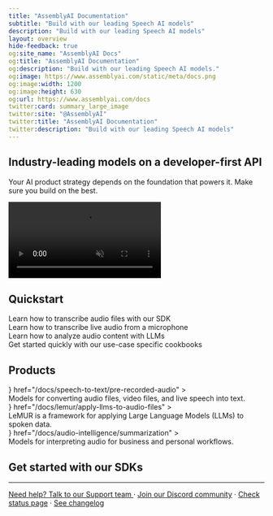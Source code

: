 ```yaml
---
title: "AssemblyAI Documentation"
subtitle: "Build with our leading Speech AI models"
description: "Build with our leading Speech AI models"
layout: overview
hide-feedback: true
og:site_name: "AssemblyAI Docs"
og:title: "AssemblyAI Documentation"
og:description: "Build with our leading Speech AI models."
og:image: https://www.assemblyai.com/static/meta/docs.png
og:image:width: 1200
og:image:height: 630
og:url: https://www.assemblyai.com/docs
twitter:card: summary_large_image
twitter:site: "@AssemblyAI"
twitter:title: "AssemblyAI Documentation"
twitter:description: "Build with our leading Speech AI models"
---
```


<style>
  {`
  .video-container {
    width: 100%; 
    border-radius: 16px; 
    aspect-ratio: 16/9; 
    background-image: url(../assets/img/home-video-fallback.png); 
    background-size: cover; 
    position: relative;
  }
  
  .image-1 {
    background-image: url(https://fern-image-hosting.s3.us-east-1.amazonaws.com/assemblyai/2.3487c091+2.png);
    background-repeat: no-repeat;
    background-position: center;
    animation: bigPulse 6s ease-in-out infinite;
    position: fixed;
    bottom: -5%;
    left: -35%;
    width: 100%;
    height: 50%;
    z-index: -1;
    opacity: 0.1;
  }
  
  .image-2 {
    background-image: url(https://fern-image-hosting.s3.us-east-1.amazonaws.com/assemblyai/12.7db0f10a+2.png);
    background-repeat: no-repeat;
    background-position: center;
    animation: oppositePulse 6s ease-in-out infinite;
    position: fixed;
    top: 20%;
    right: -40%;
    width: 100%;
    height: 50%;
    z-index: 1;
    opacity: 0.1;
  }
  
  @keyframes bigPulse {
    0%, 100% { transform: scale(1); }
    50% { transform: scale(1.1); }
  }
  
  @keyframes oppositePulse {
    0%, 100% { transform: scale(1.1); }
    50% { transform: scale(1); }
  }
  
  .bg-noise {
    background-position: 0 0;
    background-size: 5rem 10rem;
    background-image: url(https://fern-image-hosting.s3.us-east-1.amazonaws.com/6789751936e0c7bd371e8cf2_noise-full.webp);

    z-index: -1;
    opacity: 0.7;
    justify-content: center;
    align-items: center;
    width: calc(100% + 5rem);
    height: calc(100% + 5rem);
    display: flex;
    position: absolute;
    top: 0;
    left: 0;
  }

  :is(.dark) .bg-noise {
    background-color: #0d101a;
    background-image: url(https://fern-image-hosting.s3.us-east-1.amazonaws.com/assemblyai/noise-dark-mode.png);
  } 


  .banner {
    border-width: 0px !important;
    border-radius: 16px;
    z-index: 2;
    justify-content: center;
    align-items: center;
    height: calc(100% + 5rem);
    display: flex;
    justify-content: space-between;
    overflow: hidden;
    position: relative;
    background-color: #F3EFEC;
    gap: 24px;
  }

  :is(.dark) .banner {
    background-color: #0d101a;
  }

  .fern-card .flex-row.items-start {
    align-items: center;
  }
  
  .fern-card {
    display: flex;
    flex-direction: row;
    z-index: 2 !important;
  }
  
  .col {
    width: 40% !important;
  }
  
  .col h3 {
    margin-top: 12px !important;
  }
  
  .right video   {
    width: 100% !important;
    float: right;
    border-radius: 16px;
    aspect-ratio: 16/9;
    margin: 0;
  }
  
  .col.right {
    width: 50% !important;
    display: flex;
    flex-direction: column;
    align-items: flex-end;
    justify-content: flex-end;
  }
  
  @media (max-width: 768px) {
    .fern-card {
      flex-direction: column !important;
    }
    
    .col {
      width: 100% !important;
    }
    
    .col.right {
      width: 100% !important;
      order: -1;
    }
    
    .right video {
      width: 100% !important;
    }
  }
  
  .product-card .fern-card {
    padding-bottom: 0px !important;
    padding-left: 12px;
    padding-right: 12px;
    border: 1px solid transparent;

    overflow: hidden;
    position: relative;

    background-color: #DFE0F6;

    &:hover {
      border: 1px solid var(--accent-9);
    }
  }

  .product-card .fern-card .text-base {
    font-weight: 500;
  }
  
  :is(.dark) .product-card .fern-card {
    background-color: #0d101a;
  }
  
  :is(.dark) .product-card .fern-card .t-muted {
    background-color: #0d101a;
    border-color: #171c29;
  }
  
  :is(.dark) .product-card .fern-card .t-muted p {
    background-color: #0d101a;

  }
  
  :is(.dark) .product-card .fern-card .text-base {
    color: white;
  }
  
  .product-card .fern-card .items-start {
    align-items: center;
    text-align: center;
    justify-content: space-between;
  }
  
  .product-card .fern-card .t-muted {
    background-color: #BEC2EE;
    border: 8px solid #BEC2EE;
    border-radius: 12px;
    border-bottom-left-radius: 0px;
    border-bottom-right-radius: 0px;
    border-bottom-width: 0px;
    height: 100% !important;
    margin-top: 10px !important;
  }
  
  .product-card .fern-card .t-muted p {
    color: white;
    background-color: #747FDB;
    border-radius: 10px;
    border-bottom-left-radius: 0px;
    border-bottom-right-radius: 0px;
    padding-left: 16px;
    padding-right: 16px;
    padding-top: 12px;
    padding-bottom: 12px;
    height: 100% !important;
  }
  
  .product-card .fern-card .w-full.space-y-1.overflow-hidden {
    margin-top: 10px !important;
    display: flex;
    flex-direction: column;
    justify-content: space-between;
    flex: 1;
  }
  
  .gradient-card .fern-card {
    border: 1px solid transparent;
    background-image: linear-gradient(73.23deg, #dddef1 0%,rgb(242, 242, 254) 100%);
    background-position: -5px -5px;
    background-size: 102% 102%;
    position: relative;
    overflow: hidden;

    &:hover {
      border: 1px solid var(--accent-9);
    }
  }
  
  :is(.dark) .gradient-card .fern-card {
    background-image: linear-gradient(73.23deg, #0d101a 0%, #212436 100%);
  }
    
  .gradient-card .fern-card .text-base {
    font-weight: 500;
    color: rgba(var(--body-text),var(--tw-text-opacity,1) !important;
  } 
   
  .gradient-card .fern-card .t-muted p {
    color: rgba(var(--body-text),var(--tw-text-opacity,1) !important;
  }
  
  :is(.dark) .sdk-card .fern-card {
    background-color: #2A2522;
  }
  
  .sdk-card .fern-card {
    padding: 1rem
  }
  
  @media (max-width: 1475px) {
    .sdk-card .fern-card {
      padding: .5rem
    }
    
    .sdk-card .fern-card .text-base {
      font-size: .75rem;
    }
  }
  
  @media (max-width: 1280px) {
    .sdk-card .fern-card {
      padding: 1rem
    }
  
    .sdk-card .fern-card .text-base {
      font-size: 1rem;
    }
  }

  .footer-links {
    display: flex;
    justify-content: center;
    align-items: center;
    gap: 0.5rem;
  }

  @media (max-width: 640px) {
    .footer-links {
      flex-direction: column;
      gap: 1rem;
    }

    .footer-links .separator {
      display: none;
    }
  }
`}
</style>

<div class="image-1"></div>
<div class="image-2"></div>

<div class="fern-card border p-6 center banner">
  <div class="bg-noise"></div>
  <div class="col">
    <h2>Industry-leading models on a developer-first API</h2>
    <p class="t-muted">
      Your AI product strategy depends on the foundation that powers it. Make
      sure you build on the best.
    </p>
  </div>

  <div class="col right">
    <div
      style={{
        width: "100%",
        height: "100%",
        borderRadius: "16px",
        aspectRatio: "16/9",
        position: "relative",
        backgroundImage:
          "url(https://assemblyai-docs-site.s3.us-east-2.amazonaws.com/assembly-bg.avif)",
        backgroundSize: "cover",
      }}
    >
      <video
        style={{
          width: "100%",
          height: "100%",
          position: "absolute",
          top: 0,
          left: 0,
          borderRadius: "16px",
          opacity: 0,
          transition: "opacity 0.5s",
        }}
        loop
        muted
        playsInline
        controls
        autoPlay
        onLoadedData={(e) => (e.target.style.opacity = 1)}
        onCanPlay={(e) => (e.target.style.opacity = 1)}
      >
        <source
          src="https://assemblyaiusercontent.com/landing/videos_landing-fuzzco-preview.mp4"
          type="video/mp4"
        />
      </video>
    </div>
  </div>
</div>

## Quickstart

<div class="gradient-card">
  <CardGroup cols={2}>
    <Card
      title="Transcribe an audio file"
      href="/docs/getting-started/transcribe-an-audio-file"
    >
      <div class="bg-noise"></div>
      <div class="t-muted">
        Learn how to transcribe audio files with our SDK
      </div>
    </Card>
    <Card
      title="Transcribe streaming audio"
      href="/docs/getting-started/transcribe-streaming-audio-from-a-microphone/python"
    >
      <div class="bg-noise"></div>
      <div class="t-muted">
        Learn how to transcribe live audio from a microphone
      </div>
    </Card>
    <Card
      title="Apply LLMs to audio"
      href="/docs/lemur/apply-llms-to-audio-files"
    >
      <div class="bg-noise"></div>
      <div class="t-muted">Learn how to analyze audio content with LLMs</div>
    </Card>
    <Card title="Cookbooks" href="/docs/guides">
      <div class="bg-noise"></div>
      <div class="t-muted">
        Get started quickly with our use-case specific cookbooks
      </div>
    </Card>
  </CardGroup>
</div>

## Products

<div class="product-card">
  <CardGroup cols={3}>
    <Card
      title="Speech-to-Text"
      icon={
        <img src="https://fern-image-hosting.s3.us-east-1.amazonaws.com/assemblyai/1441.svg" />
      }
      href="/docs/speech-to-text/pre-recorded-audio"
    >
      <div class="bg-noise"></div>
      <div class="t-muted">
        Models for converting audio files, video files, and live speech into
        text.
      </div>
    </Card>
    <Card
      title="LeMUR"
      icon={
        <img src="https://fern-image-hosting.s3.us-east-1.amazonaws.com/assemblyai/1442.svg" />
      }
      href="/docs/lemur/apply-llms-to-audio-files"
    >
      <div class="bg-noise"></div>
      <div class="t-muted">
        LeMUR is a framework for applying Large Language Models (LLMs) to spoken
        data.
      </div>
    </Card>
    <Card
      title="Audio Intelligence"
      icon={
        <img src="https://fern-image-hosting.s3.us-east-1.amazonaws.com/assemblyai/1443.svg" />
      }
      href="/docs/audio-intelligence/summarization"
    >
      <div class="bg-noise"></div>
      <div class="t-muted">
        Models for interpreting audio for business and personal workflows.
      </div>
    </Card>
  </CardGroup>
</div>

## Get started with our SDKs

<div class="sdk-card">
  <CardGroup cols={6}>
    <Card
      title="Python"
      href="https://github.com/AssemblyAI/assemblyai-python-sdk"
      icon="brands python"
    />
    <Card
      title="JavaScript"
      href="https://github.com/AssemblyAI/assemblyai-node-sdk"
      icon="brands js"
    />
    <Card
      title="Go"
      href="https://github.com/AssemblyAI/assemblyai-go-sdk"
      icon="brands golang"
    />
    <Card
      title="Java"
      href="https://github.com/AssemblyAI/assemblyai-java-sdk"
      icon="brands java"
    />
    <Card
      title="C#"
      href="https://github.com/AssemblyAI/assemblyai-csharp-sdk"
      icon="hashtag"
    />
    <Card
      title="Ruby"
      href="https://github.com/AssemblyAI/assemblyai-ruby-sdk"
      icon="regular gem"
    />
  </CardGroup>
</div>

---

<div class="text-sm text-gray-500 mt-8 text-center footer-links flex flex-row justify-center gap-3">
  <a href="https://assemblyai.com/contact/support">
    Need help? Talk to our Support team
  </a>
  <span class="separator">·</span>
  <a href="https://assemblyai.com/discord">Join our Discord community</a>
  <span class="separator">·</span>
  <a href="https://status.assemblyai.com/">Check status page</a>
  <span class="separator">·</span>
  <a href="https://www.assemblyai.com/changelog">See changelog</a>
</div>
